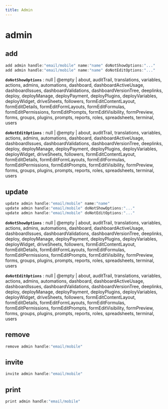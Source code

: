```yaml
---
title: Admin
---
```


# admin

## add

```js filename="Terminal" copy
add admin handle:"email/mobile" name:"name" doNotShowOptions:"..."
add admin handle:"email/mobile" name:"name" doNotEditOptions:"..."
```

**`doNotShowOptions`**
 : null | @empty | about, auditTrail, translations, variables, actions, admins, automations, dashboard, dashboardActiveUsage, dashboardIssues, dashboardValidations, dashboardVersionTree, deeplinks, deploy, deployManage, deployPayment, deployPlugins, deployVariables, deployWidget, driveSheets, followers, formEditContentLayout, formEditDetails, formEditFormLayouts, formEditFormulas, formEditPermissions, formEditPrompts, formEditVisibility, formPreview, forms, groups, plugins, prompts, reports, roles, spreadsheets, terminal, users

**`doNotEditOptions`**
 : null | @empty | about, auditTrail, translations, variables, actions, admins, automations, dashboard, dashboardActiveUsage, dashboardIssues, dashboardValidations, dashboardVersionTree, deeplinks, deploy, deployManage, deployPayment, deployPlugins, deployVariables, deployWidget, driveSheets, followers, formEditContentLayout, formEditDetails, formEditFormLayouts, formEditFormulas, formEditPermissions, formEditPrompts, formEditVisibility, formPreview, forms, groups, plugins, prompts, reports, roles, spreadsheets, terminal, users


## update

```js filename="Terminal" copy
update admin handle:"email/mobile" name:"name"
update admin handle:"email/mobile" doNotShowOptions:"..."
update admin handle:"email/mobile" doNotEditOptions:"..."
```

**`doNotShowOptions`**
 : null | @empty | about, auditTrail, translations, variables, actions, admins, automations, dashboard, dashboardActiveUsage, dashboardIssues, dashboardValidations, dashboardVersionTree, deeplinks, deploy, deployManage, deployPayment, deployPlugins, deployVariables, deployWidget, driveSheets, followers, formEditContentLayout, formEditDetails, formEditFormLayouts, formEditFormulas, formEditPermissions, formEditPrompts, formEditVisibility, formPreview, forms, groups, plugins, prompts, reports, roles, spreadsheets, terminal, users

**`doNotEditOptions`**
 : null | @empty | about, auditTrail, translations, variables, actions, admins, automations, dashboard, dashboardActiveUsage, dashboardIssues, dashboardValidations, dashboardVersionTree, deeplinks, deploy, deployManage, deployPayment, deployPlugins, deployVariables, deployWidget, driveSheets, followers, formEditContentLayout, formEditDetails, formEditFormLayouts, formEditFormulas, formEditPermissions, formEditPrompts, formEditVisibility, formPreview, forms, groups, plugins, prompts, reports, roles, spreadsheets, terminal, users


## remove

```js filename="Terminal" copy
remove admin handle:"email/mobile"
```


## invite

```js filename="Terminal" copy
invite admin handle:"email/mobile"
```


## print

```js filename="Terminal" copy
print admin handle:"email/mobile"
```


